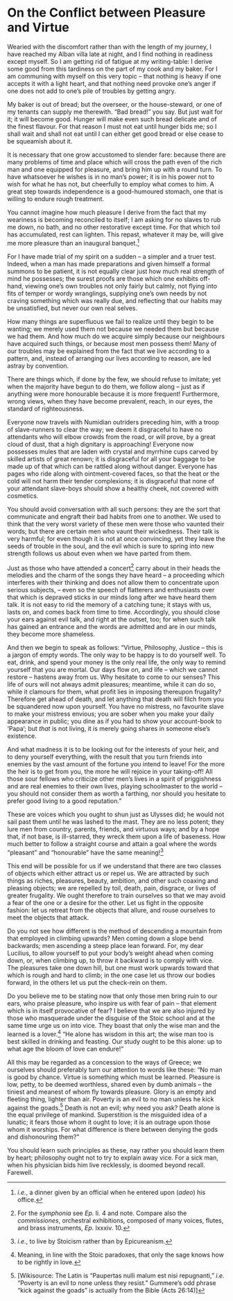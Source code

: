 # On the Conflict between Pleasure and Virtue

Wearied with the discomfort rather than with the length of my journey, I have reached my Alban villa late at night, and I find nothing in readiness except myself.
So I am getting rid of fatigue at my writing-table: I derive some good from this tardiness on the part of my cook and my baker.
For I am communing with myself on this very topic -- that nothing is heavy if one accepts it with a light heart, and that nothing need provoke one's anger if one does not add to one's pile of troubles by getting angry.

My baker is out of bread; but the overseer, or the house-steward, or one of my tenants can supply me therewith.
"Bad bread!" you say.
But just wait for it; it will become good.
Hunger will make even such bread delicate and of the finest flavour.
For that reason I must not eat until hunger bids me; so I shall wait and shall not eat until I can either get good bread or else cease to be squeamish about it.

It is necessary that one grow accustomed to slender fare: because there are many problems of time and place which will cross the path even of the rich man and one equipped for pleasure, and bring him up with a round turn.
To have whatsoever he wishes is in no man's power; it is in his power not to wish for what he has not, but cheerfully to employ what comes to him.
A great step towards independence is a good-humoured stomach, one that is willing to endure rough treatment.

You cannot imagine how much pleasure I derive from the fact that my weariness is becoming reconciled to itself; I am asking for no slaves to rub me down, no bath, and no other restorative except time.
For that which toil has accumulated, rest can lighten.
This repast, whatever it may be, will give me more pleasure than an inaugural banquet.[^123-1]

For I have made trial of my spirit on a sudden -- a simpler and a truer test.
Indeed, when a man has made preparations and given himself a formal summons to be patient, it is not equally clear just how much real strength of mind he possesses; the surest proofs are those which one exhibits off-hand, viewing one's own troubles not only fairly but calmly, not flying into fits of temper or wordy wranglings, supplying one's own needs by not craving something which was really due, and reflecting that our habits may be unsatisfied, but never our own real selves.

How many things are superfluous we fail to realize until they begin to be wanting; we merely used them not because we needed them but because we had them.
And how much do we acquire simply because our neighbours have acquired such things, or because most men possess them!
Many of our troubles may be explained from the fact that we live according to a pattern, and, instead of arranging our lives according to reason, are led astray by convention.

There are things which, if done by the few, we should refuse to imitate; yet when the majority have begun to do them, we follow along -- just as if anything were more honourable because it is more frequent!
Furthermore, wrong views, when they have become prevalent, reach, in our eyes, the standard of righteousness.

Everyone now travels with Numidian outriders preceding him, with a troop of slave-runners to clear the way; we deem it disgraceful to have no attendants who will elbow crowds from the road, or will prove, by a great cloud of dust, that a high dignitary is approaching!
Everyone now possesses mules that are laden with crystal and myrrhine cups carved by skilled artists of great renown; it is disgraceful for all your baggage to be made up of that which can be rattled along without danger.
Everyone has pages who ride along with ointment-covered faces, so that the heat or the cold will not harm their tender complexions; it is disgraceful that none of your attendant slave-boys should show a healthy cheek, not covered with cosmetics.

You should avoid conversation with all such persons: they are the sort that communicate and engraft their bad habits from one to another.
We used to think that the very worst variety of these men were those who vaunted their words; but there are certain men who vaunt their wickedness.
Their talk is very harmful; for even though it is not at once convincing, yet they leave the seeds of trouble in the soul, and the evil which is sure to spring into new strength follows us about even when we have parted from them.

Just as those who have attended a concert[^123-2] carry about in their heads the melodies and the charm of the songs they have heard -- a proceeding which interferes with their thinking and does not allow them to concentrate upon serious subjects, -- even so the speech of flatterers and enthusiasts over that which is depraved sticks in our minds long after we have heard them talk.
It is not easy to rid the memory of a catching tune; it stays with us, lasts on, and comes back from time to time.
Accordingly, you should close your ears against evil talk, and right at the outset, too; for when such talk has gained an entrance and the words are admitted and are in our minds, they become more shameless.

And then we begin to speak as follows: "Virtue, Philosophy, Justice -- this is a jargon of empty words.
The only way to be happy is to do yourself well.
To eat, drink, and spend your money is the only real life, the only way to remind yourself that you are mortal.
Our days flow on, and life -- which we cannot restore -- hastens away from us.
Why hesitate to come to our senses?
This life of ours will not always admit pleasures; meantime, while it can do so, while it clamours for them, what profit lies in imposing thereupon frugality?
Therefore get ahead of death, and let anything that death will filch from you be squandered now upon yourself.
You have no mistress, no favourite slave to make your mistress envious; you are sober when you make your daily appearance in public; you dine as if you had to show your account-book to 'Papa'; but *that* is not living, it is merely going shares in someone else's existence.

And what madness it is to be looking out for the interests of your heir, and to deny yourself everything, with the result that you turn friends into enemies by the vast amount of the fortune you intend to leave!
For the more the heir is to get from you, the more he will rejoice in your taking-off!
All those sour fellows who criticize other men's lives in a spirit of priggishness and are real enemies to their own lives, playing schoolmaster to the world -- you should not consider them as worth a farthing, nor should you hesitate to prefer good living to a good reputation."

These are voices which you ought to shun just as Ulysses did; he would not sail past them until he was lashed to the mast.
They are no less potent; they lure men from country, parents, friends, and virtuous ways; and by a hope that, if not base, is ill-starred, they wreck them upon a life of baseness.
How much better to follow a straight course and attain a goal where the words "pleasant" and "honourable" have the same meaning![^123-3]

This end will be possible for us if we understand that there are two classes of objects which either attract us or repel us.
We are attracted by such things as riches, pleasures, beauty, ambition, and other such coaxing and pleasing objects; we are repelled by toil, death, pain, disgrace, or lives of greater frugality.
We ought therefore to train ourselves so that we may avoid a fear of the one or a desire for the other.
Let us fight in the opposite fashion: let us retreat from the objects that allure, and rouse ourselves to meet the objects that attack.

Do you not see how different is the method of descending a mountain from that employed in climbing upwards?
Men coming down a slope bend backwards; men ascending a steep place lean forward.
For, my dear Lucilius, to allow yourself to put your body's weight ahead when coming down, or, when climbing up, to throw it backward is to comply with vice.
The pleasures take one down hill, but one must work upwards toward that which is rough and hard to climb; in the one case let us throw our bodies forward, in the others let us put the check-rein on them.

Do you believe me to be stating now that only those men bring ruin to our ears, who praise pleasure, who inspire us with fear of pain -- that element which is in itself provocative of fear?
I believe that we are also injured by those who masquerade under the disguise of the Stoic school and at the same time urge us on into vice.
They boast that only the wise man and the learned is a lover.[^123-4]
"He alone has wisdom in this art; the wise man too is best skilled in drinking and feasting.
Our study ought to be this alone: up to what age the bloom of love can endure!"

All this may be regarded as a concession to the ways of Greece; we ourselves should preferably turn our attention to words like these: "No man is good by chance.
Virtue is something which must be learned.
Pleasure is low, petty, to be deemed worthless, shared even by dumb animals -- the tiniest and meanest of whom fly towards pleasure.
Glory is an empty and fleeting thing, lighter than air.
Poverty is an evil to no man unless he kick against the goads.[^123-w1]
Death is not an evil; why need you ask?
Death alone is the equal privilege of mankind.
Superstition is the misguided idea of a lunatic; it fears those whom it ought to love; it is an outrage upon those whom it worships.
For what difference is there between denying the gods and dishonouring them?"

You should learn such principles as these, nay rather you should learn them by heart; philosophy ought not to try to explain away vice.
For a sick man, when his physician bids him live recklessly, is doomed beyond recall.
Farewell.

[^123-1]: *i.e.*, a dinner given by an official when he entered upon (*adeo*) his office.

[^123-2]: For the *symphonia* see *Ep.* li. 4 and note. Compare also the *commissiones*, orchestral exhibitions, composed of many voices, flutes, and brass instruments, *Ep.* lxxxiv. 10.

[^123-3]: *i.e.*, to live by Stoicism rather than by Epicureanism.

[^123-4]: Meaning, in line with the Stoic paradoxes, that only the sage knows how to be rightly in love.

[^123-w1]: [Wikisource: The Latin is "Paupertas nulli malum est nisi repugnanti," *i.e.* "Poverty is an evil to none unless they resist." Gummere's odd phrase "kick against the goads" is actually from the Bible (Acts 26:14)]